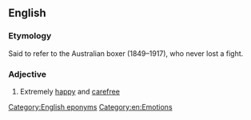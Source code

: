 ==English==

===Etymology===
Said to refer to the Australian boxer {{w|Larry Foley}} (1849–1917), who never lost a fight.

===Adjective===
{{head|en|adjective|head=(as) [[happy]] as [[Larry]]}}

# {{lb|en|simile}} Extremely [[happy]] and [[carefree]]

[[Category:English eponyms]]
[[Category:en:Emotions]]